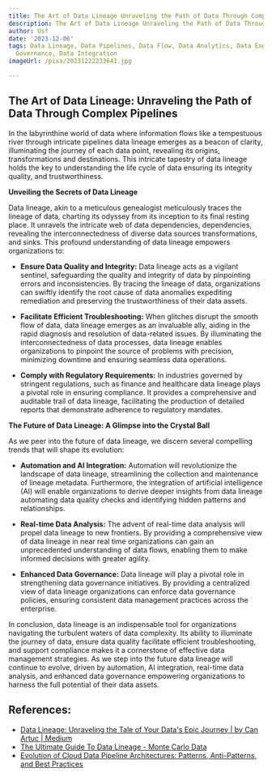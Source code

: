 ```yaml
---
title: The Art of Data Lineage Unraveling the Path of Data Through Complex Pipelines
description: The Art of Data Lineage Unraveling the Path of Data Through Complex Pipelines
author: Usf
date: '2023-12-06'
tags: Data Lineage, Data Pipelines, Data Flow, Data Analytics, Data Engineering, Data
  Governance, Data Integration
imageUrl: /pixa/20231222233641.jpg

---
```

## **The Art  of Data Lineage: Unraveling the Path of Data Through  Complex Pipelines**

In the labyrinthine world of data where information flows like a tempestuous river through  intricate  pipelines data lineage emerges as a beacon of clarity, illuminating  the journey of each data point, revealing its origins, transformations and  destinations.  This intricate tapestry of data lineage  holds the  key  to understanding the life cycle of data ensuring its integrity quality, and trustworthiness.

**Unveiling the Secrets of Data Lineage**

Data lineage, akin to a meticulous genealogist meticulously traces the lineage of data, charting its odyssey from its inception to  its final resting place. It unravels the intricate web of data dependencies, dependencies, revealing the interconnectedness of  diverse  data sources transformations, and sinks. This profound understanding of data lineage empowers organizations to:

* **Ensure Data Quality and Integrity:** Data lineage acts as a vigilant sentinel, safeguarding the  quality and integrity of data by pinpointing errors and inconsistencies. By tracing the lineage of  data, organizations can swiftly identify the root cause of data anomalies expediting remediation and preserving the  trustworthiness  of their data  assets.

* **Facilitate Efficient Troubleshooting:** When glitches disrupt the smooth flow of data, data lineage  emerges  as an invaluable ally, aiding in the rapid  diagnosis and  resolution of data-related issues. By illuminating the interconnectedness of data  processes, data lineage enables organizations to pinpoint the source of problems with precision, minimizing downtime and ensuring  seamless data operations.

* **Comply with Regulatory Requirements:** In industries governed by stringent regulations, such as  finance  and healthcare data lineage  plays a pivotal  role in ensuring compliance. It provides a comprehensive and auditable trail of data lineage,  facilitating the production of detailed reports that  demonstrate adherence to regulatory mandates.

**The Future of Data Lineage: A Glimpse into the Crystal Ball**

As we peer into the future of data lineage,  we discern several compelling trends that will shape its evolution:

* **Automation and AI Integration:** Automation will  revolutionize the landscape of data lineage, streamlining the collection and maintenance of lineage metadata. Furthermore, the integration of artificial intelligence (AI) will  enable organizations to derive deeper  insights from data  lineage automating data quality checks and identifying hidden patterns and relationships.

* **Real-time Data Analysis:** The advent of real-time data analysis will propel data lineage to new frontiers. By providing a comprehensive view of data lineage in near real time organizations can gain an unprecedented understanding of data flows, enabling them  to make informed decisions  with  greater agility.

* **Enhanced Data Governance:**  Data lineage will play a pivotal  role in strengthening data governance  initiatives. By providing a centralized view of data  lineage organizations can enforce data governance policies, ensuring consistent  data management practices across the enterprise.

In conclusion, data lineage is an indispensable tool for organizations navigating the turbulent waters of  data complexity. Its ability  to illuminate the journey of  data, ensure data quality facilitate efficient troubleshooting, and support compliance makes it a cornerstone of effective data management strategies. As we step into the future data lineage will continue to evolve, driven by automation,  AI integration, real-time  data  analysis, and enhanced data  governance empowering organizations to harness the full potential  of their data assets.

## References:
- [Data Lineage: Unraveling the Tale of Your Data's Epic Journey | by Can Artuc | Medium](https://medium.com/@canartuc/data-lineage-unraveling-the-tale-of-your-datas-epic-journey-479505d46c4d)
- [The Ultimate Guide To Data Lineage - Monte Carlo Data](https://www.montecarlodata.com/blog-data-lineage/)
- [Evolution of Cloud Data Pipeline Architectures: Patterns, Anti-Patterns, and Best Practices](https://www.linkedin.com/pulse/evolution-cloud-data-pipeline-architectures-patterns-best-bipin-dayal)

